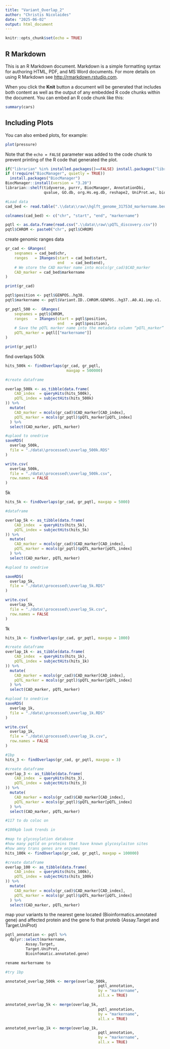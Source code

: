 ```yaml
---
title: "Variant_Overlap_2"
author: "Christis Nicolaides"
date: "2025-06-02"
output: html_document
---
```


```r
knitr::opts_chunk$set(echo = TRUE)
```

## R Markdown

This is an R Markdown document. Markdown is a simple formatting syntax for authoring HTML, PDF, and MS Word documents. For more details on using R Markdown see <http://rmarkdown.rstudio.com>.

When you click the **Knit** button a document will be generated that includes both content as well as the output of any embedded R code chunks within the document. You can embed an R code chunk like this:

```r
summary(cars)
```

## Including Plots

You can also embed plots, for example:

```r
plot(pressure)
```

Note that the `echo = FALSE` parameter was added to the code chunk to prevent printing of the R code that generated the plot.

```r
if("librarian" %in% installed.packages()==FALSE) install.packages("librarian")
if (!require("BiocManager", quietly = TRUE))
  install.packages("BiocManager")
BiocManager::install(version = "3.20")
librarian::shelf(tidyverse, purrr, BiocManager, AnnotationDbi, 
                 qvalue, GO.db, org.Hs.eg.db, reshape2, UniProt.ws, biomaRt, GenomicRanges)
```

```r
#Load data
cad_bed <- read.table(".\\data\\raw\\hglft_genome_31753d_markername.bed", header = FALSE, stringsAsFactors = FALSE)

colnames(cad_bed) <- c("chr", "start", "end", "markername")

pqtl <- as.data.frame(read.csv(".\\data\\raw\\pQTL_discovery.csv"))
pqtl$CHROM <- paste0("chr", pqtl$CHROM)

```

create genomic ranges data
```r
gr_cad <- GRanges(
    seqnames = cad_bed$chr,
    ranges   = IRanges(start = cad_bed$start,
                       end   = cad_bed$end),
    # We store the CAD marker name into mcols(gr_cad)$CAD_marker
    CAD_marker = cad_bed$markername
)

print(gr_cad)

pqtl$position <- pqtl$GENPOS..hg38.
pqtl$markername <- pqtl$Variant.ID..CHROM.GENPOS..hg37..A0.A1.imp.v1.

gr_pqtl_500 <-  GRanges(
    seqnames = pqtl$CHROM,
    ranges   = IRanges(start = pqtl$position,
                       end   = pqtl$position),
    # Save the pQTL marker name into the metadata column “pQTL_marker”
    pQTL_marker = pqtl[["markername"]]
)

print(gr_pqtl)
```

find overlaps
500k
```r
hits_500k <- findOverlaps(gr_cad, gr_pqtl,
                           maxgap = 500000)

#create dataframe

overlap_500k <- as_tibble(data.frame(
    CAD_index  = queryHits(hits_500k),
    pQTL_index = subjectHits(hits_500k)
)) %>%
  mutate(
    CAD_marker = mcols(gr_cad)$CAD_marker[CAD_index],
    pQTL_marker = mcols(gr_pqtl)$pQTL_marker[pQTL_index]
  ) %>%
  select(CAD_marker, pQTL_marker)

#uplaod to onedrive
saveRDS(
  overlap_500k,
  file = "./data\\processed\\overlap_500k.RDS"
)

write.csv(
  overlap_500k,
  file = "./data\\processed\\overlap_500k.csv",
  row.names = FALSE
)

```

5k
```r
hits_5k <- findOverlaps(gr_cad, gr_pqtl, maxgap = 5000)

#dataframe

overlap_5k <- as_tibble(data.frame(
    CAD_index  = queryHits(hits_5k),
    pQTL_index = subjectHits(hits_5k)
)) %>%
  mutate(
    CAD_marker = mcols(gr_cad)$CAD_marker[CAD_index],
    pQTL_marker = mcols(gr_pqtl)$pQTL_marker[pQTL_index]
  ) %>%
  select(CAD_marker, pQTL_marker)

#uplaod to onedrive

saveRDS(
  overlap_5k,
  file = "./data\\processed\\overlap_5k.RDS"
)

write.csv(
  overlap_5k,
  file = "./data\\processed\\overlap_5k.csv",
  row.names = FALSE
)
```

1k 
```r
hits_1k <- findOverlaps(gr_cad, gr_pqtl, maxgap = 1000)

#create dataframe
overlap_1k <- as_tibble(data.frame(
    CAD_index  = queryHits(hits_1k),
    pQTL_index = subjectHits(hits_1k)
)) %>%
  mutate(
    CAD_marker = mcols(gr_cad)$CAD_marker[CAD_index],
    pQTL_marker = mcols(gr_pqtl)$pQTL_marker[pQTL_index]
  ) %>%
  select(CAD_marker, pQTL_marker)

#upload to onedrive
saveRDS(
  overlap_1k,
  file = "./data\\processed\\overlap_1k.RDS"
)

write.csv(
  overlap_1k,
  file = "./data\\processed\\overlap_1k.csv",
  row.names = FALSE
)
```

```r
#1bp
hits_3 <- findOverlaps(gr_cad, gr_pqtl, maxgap = 3)

#create dataframe
overlap_3 <- as_tibble(data.frame(
    CAD_index  = queryHits(hits_3),
    pQTL_index = subjectHits(hits_3)
)) %>%
  mutate(
    CAD_marker = mcols(gr_cad)$CAD_marker[CAD_index],
    pQTL_marker = mcols(gr_pqtl)$pQTL_marker[pQTL_index]
  ) %>%
  select(CAD_marker, pQTL_marker)

#117 to do coloc on
```


```r
#100kpb look trends in

#map to glycosylation database
#how many pqtld on proteins that have known glycosylaiton sites
#how amny trans genes are enzymes
hits_100k <- findOverlaps(gr_cad, gr_pqtl, maxgap = 100000)

#create dataframe
overlap_100 <- as_tibble(data.frame(
    CAD_index  = queryHits(hits_100k),
    pQTL_index = subjectHits(hits_100k)
)) %>%
  mutate(
    CAD_marker = mcols(gr_cad)$CAD_marker[CAD_index],
    pQTL_marker = mcols(gr_pqtl)$pQTL_marker[pQTL_index]
  ) %>%
  select(CAD_marker, pQTL_marker)

```

map your variants to the nearest gene located (Bioinformatics.annotated gene) and affected protein and the gene fo that proteib (Assay.Target and Target.UniProt) 

```r
pqtl_annotation <- pqtl %>%
  dplyr::select(markername,
         Assay.Target,
         Target.UniProt,
         Bioinfomatic.annotated.gene)

rename markername to 

#try 1bp 

annotated_overlap_500k <- merge(overlap_500k,
                                         pqtl_annotation,
                                         by = "markername",
                                         all.x = TRUE)

annotated_overlap_5k <- merge(overlap_5k,
                                         pqtl_annotation,
                                         by = "markername",
                                         all.x = TRUE)

annotated_overlap_1k <- merge(overlap_1k,
                                         pqtl_annotation,
                                         by = "markername",
                                         all.x = TRUE)
```

